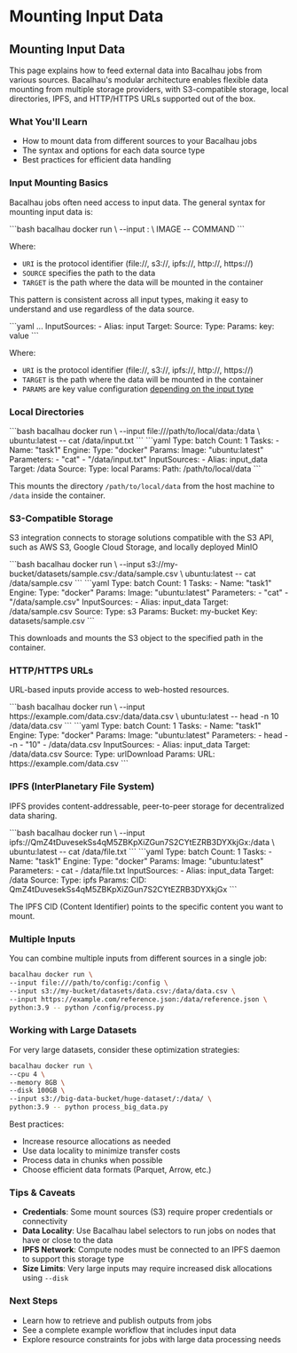 
# Mounting Input Data

## Mounting Input Data

This page explains how to feed external data into Bacalhau jobs from various sources. Bacalhau's modular architecture enables flexible data mounting from multiple storage providers, with S3-compatible storage, local directories, IPFS, and HTTP/HTTPS URLs supported out of the box.

### What You'll Learn

- How to mount data from different sources to your Bacalhau jobs
- The syntax and options for each data source type
- Best practices for efficient data handling

### Input Mounting Basics

Bacalhau jobs often need access to input data. The general syntax for mounting input data is:

<Tabs groupId="input-mounting">
<TabItem value="Imperative" label="Imperative">
```bash
bacalhau docker run \
--input <URI><SOURCE>:<TARGET> \
IMAGE -- COMMAND
```

Where:

- `URI` is the protocol identifier (file://, s3://, ipfs://, http://, https://)
- `SOURCE` specifies the path to the data
- `TARGET` is the path where the data will be mounted in the container

This pattern is consistent across all input types, making it easy to understand and use regardless of the data source.
</TabItem>

<TabItem value="Declarative" label="Declarative">
```yaml
...
InputSources:
- Alias: input
Target:
Source:
Type:
Params:
  key: value
```

Where:

- `URI` is the protocol identifier (file://, s3://, ipfs://, http://, https://)
- `TARGET` is the path where the data will be mounted in the container
- `PARAMS` are key value configuration [depending on the input type](/components/sources/README.mdx)
</TabItem>
</Tabs>

### Local Directories

<Tabs groupId="local-directories">
<TabItem value="Imperative" label="Imperative">
```bash
bacalhau docker run \
--input file:///path/to/local/data:/data \
ubuntu:latest -- cat /data/input.txt
```
</TabItem>

<TabItem value="Declarative" label="Declarative">
```yaml
Type: batch
Count: 1
Tasks:
- Name: "task1"
  Engine:
    Type: "docker"
    Params:
      Image: "ubuntu:latest"
      Parameters:
        - "cat"
        - "/data/input.txt"
  InputSources:
    - Alias: input_data
      Target: /data
      Source:
        Type: local
        Params:
          Path: /path/to/local/data
```
</TabItem>
</Tabs>

This mounts the directory `/path/to/local/data` from the host machine to `/data` inside the container.

### S3-Compatible Storage

S3 integration connects to storage solutions compatible with the S3 API, such as AWS S3, Google Cloud Storage, and locally deployed MinIO

<Tabs groupId="s3-storage">
<TabItem value="Imperative" label="Imperative">
```bash
bacalhau docker run \
--input s3://my-bucket/datasets/sample.csv:/data/sample.csv \
ubuntu:latest -- cat /data/sample.csv
```
</TabItem>

<TabItem value="Declarative" label="Declarative">
```yaml
Type: batch
Count: 1
Tasks:
- Name: "task1"
  Engine:
    Type: "docker"
    Params:
      Image: "ubuntu:latest"
      Parameters:
        - "cat"
        - "/data/sample.csv"
  InputSources:
    - Alias: input_data
      Target: /data/sample.csv
      Source:
        Type: s3
        Params:
          Bucket: my-bucket
          Key: datasets/sample.csv
```
</TabItem>
</Tabs>

This downloads and mounts the S3 object to the specified path in the container.

### HTTP/HTTPS URLs

URL-based inputs provide access to web-hosted resources.

<Tabs groupId="http-urls">
<TabItem value="Imperative" label="Imperative">
```bash
bacalhau docker run \
--input https://example.com/data.csv:/data/data.csv \
ubuntu:latest -- head -n 10 /data/data.csv
```
</TabItem>

<TabItem value="Declarative" label="Declarative">
```yaml
Type: batch
Count: 1
Tasks:
- Name: "task1"
  Engine:
    Type: "docker"
    Params:
      Image: "ubuntu:latest"
      Parameters:
        - head
        - -n
        - "10"
        - /data/data.csv
  InputSources:
    - Alias: input_data
      Target: /data/data.csv
      Source:
        Type: urlDownload
        Params:
          URL: https://example.com/data.csv
```
</TabItem>
</Tabs>

### IPFS (InterPlanetary File System)

IPFS provides content-addressable, peer-to-peer storage for decentralized data sharing.

<Tabs groupId="ipfs-storage">
<TabItem value="Imperative" label="Imperative">
```bash
bacalhau docker run \
--input ipfs://QmZ4tDuvesekSs4qM5ZBKpXiZGun7S2CYtEZRB3DYXkjGx:/data \
ubuntu:latest -- cat /data/file.txt
```
</TabItem>

<TabItem value="Declarative" label="Declarative">
```yaml
Type: batch
Count: 1
Tasks:
- Name: "task1"
  Engine:
    Type: "docker"
    Params:
      Image: "ubuntu:latest"
      Parameters:
        - cat
        - /data/file.txt
  InputSources:
    - Alias: input_data
      Target: /data
      Source:
        Type: ipfs
        Params:
          CID: QmZ4tDuvesekSs4qM5ZBKpXiZGun7S2CYtEZRB3DYXkjGx
```
</TabItem>
</Tabs>

The IPFS CID (Content Identifier) points to the specific content you want to mount.

### Multiple Inputs

You can combine multiple inputs from different sources in a single job:

```bash
bacalhau docker run \
--input file:///path/to/config:/config \
--input s3://my-bucket/datasets/data.csv:/data/data.csv \
--input https://example.com/reference.json:/data/reference.json \
python:3.9 -- python /config/process.py
```

### Working with Large Datasets

For very large datasets, consider these optimization strategies:

```bash
bacalhau docker run \
--cpu 4 \
--memory 8GB \
--disk 100GB \
--input s3://big-data-bucket/huge-dataset/:/data/ \
python:3.9 -- python process_big_data.py
```

Best practices:

- Increase resource allocations as needed
- Use data locality to minimize transfer costs
- Process data in chunks when possible
- Choose efficient data formats (Parquet, Arrow, etc.)

### Tips & Caveats

- **Credentials**: Some mount sources (S3) require proper credentials or connectivity
- **Data Locality**: Use Bacalhau label selectors to run jobs on nodes that have or close to the data
- **IPFS Network**: Compute nodes must be connected to an IPFS daemon to support this storage type
- **Size Limits**: Very large inputs may require increased disk allocations using `--disk`

### Next Steps

- Learn how to retrieve and publish outputs from jobs
- See a complete example workflow that includes input data
- Explore resource constraints for jobs with large data processing needs
